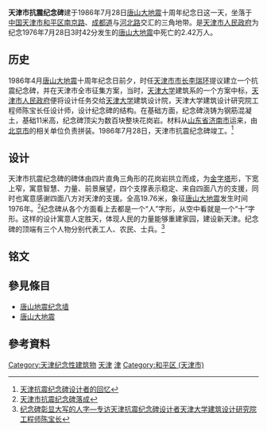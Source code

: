 {{noteTA
|G1=地震
}}
{{Infobox Skyscraper
|building_name  = 天津市抗震纪念碑<br />Tianjin Earthquake Monument
|image          = [[File:Tangshan_Earthquake_Memorial_III.jpg|200px]]
|caption        = 2005年9月27日拍摄的天津市抗震纪念碑
|year_highest   =
|year_end       =
|plural         =
|location       = [[中国|中国]][[天津市|天津市]]
|status         = 營運中
|groundbreaking =  
|constructed    = 
|completion     = 1986年7月24日
|opening        = 1986年7月28日
|demolished     =
|destroyed      =
|use            = 
|antenna_spire  =
|roof           =  
|top_floor      =
|floor_count    =
|elevator_count =
|cost           = 
|floor_area     = 
|architect      = 陈宝长
|engineer       = 
|contractor     = 
|developer      = 
|owner          = [[天津市人民政府|天津市人民政府]]
}}
'''天津市抗震纪念碑'''建于1986年7月28日[[唐山大地震|唐山大地震]]十周年纪念日这一天，坐落于[[中国|中国]][[天津市|天津市]][[和平区_(天津市)|和平区]][[南京路_(天津)|南京路]]、[[成都道_(天津)|成都道]]与[[河北路|河北路]]交汇的三角地带。是[[天津市人民政府|天津市人民政府]]为纪念1976年7月28日3时42分发生的[[唐山大地震|唐山大地震]]中死亡的2.42万人。

== 历史 ==
1986年4月[[唐山大地震|唐山大地震]]十周年纪念日前夕，时任[[天津市市长|天津市市长]][[李瑞环|李瑞环]]提议建立一个抗震纪念碑，并在天津市全市征集方案，当时，[[天津大学|天津大学]]建筑系的一个方案中标，[[天津市人民政府|天津市人民政府]]便将设计任务交给[[天津大学|天津大学]]建筑设计院，天津大学建筑设计研究院工程师陈宝长任设计师，设计纪念碑的结构。在基础方面，纪念碑浇铸为钢筋混凝土，基础11米高，纪念碑顶尖为数百块整块花岗岩。材料从[[山东省|山东省]][[济南市|济南市]]运来，由[[北京市|北京市]]的相关单位负责拼装。1986年7月28日，天津市抗震纪念碑竣工。<ref>[http://news.qq.com/a/20060721/000959.htm 天津抗震纪念碑设计者的回忆]</ref>

== 设计 ==
天津市抗震纪念碑的碑体由四片直角三角形的花岗岩拱立而成，为[[金字塔|金字塔]]形，下宽上窄，寓意智慧、力量、前景展望，四个支撑表示稳定、来自四面八方的支援，同时也寓意感谢四面八方对天津的支援。全高19.76米，象征[[唐山大地震|唐山大地震]]发生时间1976年。<ref>[http://www.tjdag.gov.cn/daby/daby_lssdjt_xiangxi.asp?n_id=1542 天津市抗震纪念碑落成]{{dead link|date=2017年12月 |bot=InternetArchiveBot |fix-attempted=yes }}</ref>纪念碑从各个方面看上去都是一个“人”字形，从空中看就是一个“十”字形。这样的设计寓意人定胜天，体现人民的力量能够重建家园，建设新天津。纪念碑的顶端有三个人物分别代表工人、农民、士兵。<ref>[http://past.tianjindaily.com.cn/docroot/200607/28/kb01/28173107.htm 纪念碑彰显大写的人字—专访天津抗震纪念碑设计者天津大学建筑设计研究院工程师陈宝长]{{dead link|date=2017年12月 |bot=InternetArchiveBot |fix-attempted=yes }}</ref>

==铭文==
{{quote|<p>公元一九七六年七月二十八日凌晨三时四十二分，河北省唐山发生七点八级大地震，强烈震波摇撼津门。十一月十五日二十一时五十三分，复发强烈余震。震中在天津市宁河县，震级六点九级，烈度八度。震灾肆虐，造成巨害，使四千一百二十二万平方米房屋严重损坏，两万四千二百九十六人惨遭不幸，上百万人民露宿街头，数十亿财产毁为瓦砾。天津人民在中国共产党的领导下，在各省、市、自治区和人民解放军的支援下，面对劫难，巍然屹立，以人定胜天的坚定信念，奋起投入抗灾斗争，在余震频仍之际，先人后已，抢救群众，舍生忘死，排除险情，迅速恢复生产，社会秩序井然。十年来，全市人民在中央关怀与支持下，奋回天之力，消灭震痕；树再造之功，重建家园。幢幢楼厦，千姿百态，耸立于海河两岸；片片园林，争奇斗艳，织绵于新宇之间。经济建设发展，人民生活提高，城乡面貌改观，一个文明、整洁、美丽之新天津正展现面前。英雄业绩，惊天动地，众志成城，汗青炳著。渤海远，燕山长，救灾抗震，难忘往昔之艰辛；利国福民，端赖今后之努力。特立碑志念，用昭后昆。</p> 
<br>
<br>
天津市人民政府 
<br>
一九八六年七月}}

== 參見條目 ==
*[[唐山地震纪念墙|唐山地震纪念墙]]
*[[唐山大地震|唐山大地震]]

== 參考資料 ==
{{reflist|2}}

[[Category:天津纪念性建筑物|Category:天津纪念性建筑物]]
[[Category:中国地震|天津]]
[[Category:中华人民共和国纪念碑|津]]
[[Category:和平区_(天津市)|Category:和平区 (天津市)]]